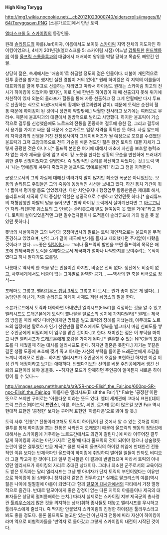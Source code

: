 '''High King Torygg'''

http://img1.wikia.nocookie.net/__cb20121023000740/elderscrolls/images/6/64/Toryggsovn.PNG
[소븐가르드]에서 만난 토릭.

[[엘더스크롤 5: 스카이림]]의 등장인물.

원래 [[솔리튜드]]의 야를(Jarl)이자, 이름에서도 보이듯 [[스카이림]] 지역 전체의 지도자인 하이킹이었으나, 4세기 201년경(엘더스크롤 5: 스카이림 시점) 어느날 [[갑툭튀]]한 [[윈드헬름]]의 야를 [[울프릭 스톰클록]]과의 대결에서 패배하여 왕위를 박탈 당하고 목숨도 빼앗긴 인물.

상당히 젊은, 속세에서는 '애송이'로 취급할 정도의 젊은 인물이다. 더불어 개인적으로 전투 훈련을 받기는 했지만 실전 경험이 거의 없어[* 원래 하이킹은 각 지역의 야를들이 대표회의를 열어 투표로 선출하는 자리였고 따라서 하이킹도 원래는 스카이림 최고의 전사가 하이킹이 되었어야 했지만, 이로 인해 한번은 하이킹이 제 때 선출되지 못해 위기에 처한적이 있자 외눈의 올라프가 혈통을 통해 자동 선출하고 정 그게 안될때만 다시 투표로 선출하는 식으로 바꿨다(제국의 황제와 원로의원회 같이). 떄문에 토릭은 순전히 혈통 때문에 하이킹이 된 것이니 당연히 약할밖에.] 탁월한 전사라고 보기에는 여러모로 무리수. 때문에 울프릭과의 대결에서 일방적으로 발리고 사망했다. 하지만 울프릭이 기습적으로 결투를 신청했음에도 노르드의 전통을 존중하여 결투에 응한 점, 그리고 결투에서 용기를 가지고 싸운 점 때문에 소븐가르드 입장 자격을 획득한 듯 하다. 사실 알드메리 자치령과의 전쟁을 거친 전쟁용사이자 그레이비어즈가 될 예정으로 포효를 수련했던 울프릭과 그저 교양과목으로 전투 기술을 배운 정도인 젊은 왕인 토릭의 대결 자체가 그렇게 공평한 것은 아니다.[* 울프릭 본인은 여기에 대해서 애초에 자신을 보호할 능력조차 없는 자가 제국을 등에 업고 하이 킹 노릇을 한다는 상황의 모순을 만천하에 드러내기 위한 결투 신청이었다고 설명한다. 즉 일방적인 승리를 확신하고 싸웠다는 것.] 토릭 역시 '나는 명예롭게 싸우다 죽었지만 울프릭도 명예로울까?' 라고 그 점을 지적한다.

군왕으로서의 그의 자질에 대해선 여러가지 말이 많지만 최소한 폭군은 아니었던듯. 보통의 솔리튜드 주민들은 그의 죽음에 동정적인 시선을 보내고 있다. 하긴 통치 기간이 워낙 짧아서 평가할 틈도 없었겠지만. 다만 치안유지나 행정업무 활동만큼은 제대로 해서, 솔리튜드의 제국의 무역 중심항 역할은 성공적으로 수행하고 있었던듯 하다.[* 솔리튜드의 처형집행인 아탈의 말을 들어보면 "만약 하이킹 토릭께서 살아계셨다면 그 [[아르고니안]] 자리-라(불꺼! 퀘스트의 그 인물)는 솔리튜드에 발도 들여놓지 못 했을 거야!"라고 한다. 토릭이 살아있었을적엔 그런 밀수업자들이나 도적들이 솔리튜드에 거의 발을 못 붙였던 듯하다.]

뜻밖의 사실이지만 그의 부인과 궁정마법사의 말로는 토릭 개인적으로는 울프릭을 무척 존경하고 있었으며, 만약 그가 같이 제국에 반기를 들자고 제의했다면 주저없이 따랐을 것이라고 한다. ~~좋은 [[팀킬]]이다~~ 그러나 울프릭의 발언을 보면 울프릭의 목적은 애초에 친제국파인 토릭을 살해함으로서 제국파가 얼마나 나약한지를 보여주려는 목적이였다고 하니 알다가도 모를일.

나름대로 역사의 한 축을 맡는 인물이긴 하지만, 비중은 전혀 없다. 생전에도 비중이 없고, 사후세계에서도 비중이 없는 그야말로 완벽한 공기... ~~역사의 한 축을 비극으로 장식~~

포테마도 그렇고, [[펠라기우스 셉팀 3세]]도 그렇고 이 도시는 뭔가 좋지 않은 게 많다(...) 농담만은 아닌게, 작중 솔리튜드 아케이 사제도 저런 뉘앙스의 말을 한다.

소븐가르드에서 토릭과 대화하면 아내였던 엘리시프(Elisif)를 걱정하는 것을 알 수 있고 엘리시프도 드래곤본에게 토릭의 뿔나팔을 탈로스의 성지에 가져다달라[* 원래는 제국의 방침을 따라 에잇 디바인에게만 명복을 빌고 토릭의 장례를 지냈는데, 아무래도 노르드의 입장에선 탈로스가 인기 신인만큼 탈로스에게도 명복을 빌고파서 마침 신뢰도를 쌓은 주인공에게 비밀리에 이 임무를 맡긴 것이다.]고 한다. 재미있는 점은 이 부탁을 마치고 나면 엘리시프가 [[주인공(엘더스크롤 5: 스카이림)|드래곤본]]에게 호감을 가지게 된다.[* 결혼할 수 있는 NPC들의 호감도를 다 채웠을때 하는 대사를 엘리시프도 한다. 하지만 결혼은 못한다.] 자기는 꽃같은 결혼 생활 도중에 포효에 찢겨 죽고 아내는 자신의 부탁을 들어준 드래곤본에게 호감을 느끼니 여러모로 안습... 하지만 엘리시프가 주인공에게 호감을 표현하긴 하지만 이걸 이성 간의 애정이라고 보기는 애매하다. 반했다기보단 선의를 베푼 주인공에게서 생긴 신뢰의 표현이라 봐야 옳을듯. ~~하지만 모드가 함께하면 주인공이 얼마든지 새로운 하이킹이 될 수 있다~~

http://images.uesp.net/thumb/a/a9/SR-npc-Elisif_the_Fair.jpg/600px-SR-npc-Elisif_the_Fair.jpg
'아름다운 엘리시프(Elisif the Fair)'[* Fair는 '공정한'이란 뜻으로 쓰지만 구어로는 '아름다운'이라는 뜻도 있다. 엘더 세계관에 고대식 표현([데이드릭 프린스|데이드릭 '''프린스'''], 야를, 허스칼, 쎄인, 르가테 등)이 많은걸 보면 Fair 역시 현대적 표현인 '공정한' 보다는 구어적 표현인 '아름다운'으로 봐야 할 듯.]

토릭 사후 '전통'[* 전통이라고해도 토릭이 하이킹이 된 것에서 알 수 있는 것처럼 이미 결투를 통해 하이킹을 뽑는 전통은 사라진지 오래였기 때문에 울프릭의 행동의 정당성에 대해서는 스카이림에 거주하는 노르드간에서도 의견이 갈린다.]에 따라 이루어진 결투 답게 하이킹의 자리는 마찬가지로 '전통'에 따라 울프릭의 것이 되어야 했으나 상술했듯 논란이 많은 결투였던 만큼 제국[* 물론 제국이 울프릭의 하이킹 취임에 반대한건 전통적인 이유 보다는 반제국파인 울프릭이 하이킹에 취임하여 벌어질 일들이 안봐도 비디오라 그걸 막고자 한 것이다.]과 일부 인사들은 이 결과에 반발했으며 따라서 토릭의 아내였던 엘리시프가 하이킹의 자리로 추대된 상태이다. 그러나 최소한 군주로서의 교육이라도 받은 토릭과는 달리 엘리시프는 그냥 쌩 아녀자가 단지 토릭의 부인이였다는 이유만으로 하이킹이 된 상태이니 정치감각 같은건 전무하고[* 실제로 팔크리스의 야를(역시 젊은 나이에 얼떨결에 야를이 되었다)과 함께 [[탈모어 대사관]]에서의 파티에서 가장 열정적으로 즐긴다. 반대로 탈모어에게 좋은 감정이 없는 다른 지역의 야를들이나 제국의 대표자들은 상당히 떨떠름해하는 눈치.] 따라서 실제로는 스카이림 지부 제국군의 총사령관 [[툴리우스]]에게 많은 것을 의지하는 상태(휘하 종사들도 대놓고 엘리시프를 무시하고 툴리우스에게 줄섰다). 즉 딱지만 안붙었지 스카이림의 진정한 하이킹은 툴리우스라고 봐도 좋을 정도다. 물론 울프릭도 놀고만 있는건 아닌지라 전통에 따라 자신이 하이킹이라며 역으로 비협력자들을 '반역자'로 몰아갔고 그렇게 스카이림의 내전이 시작된 것이다.
